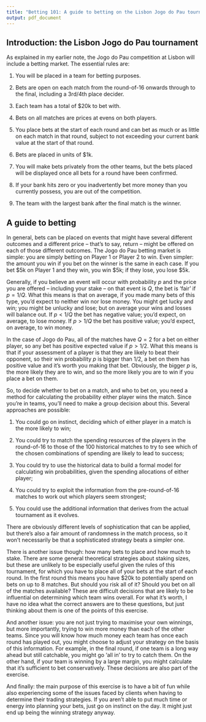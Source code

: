 ```yaml
---
title: "Betting 101: A guide to betting on the Lisbon Jogo do Pau tournament"
output: pdf_document
---
```




## Introduction: the Lisbon Jogo do Pau tournament


As explained in my earlier note, the Jogo do Pau competition at Lisbon will include a betting market. The essential rules are:

1. You will be placed in a team for betting purposes.

2. Bets are open on each match from the round-of-16 onwards through to the final, including a 3rd/4th place decider.

3. Each team has a total of \$20k to bet with.

4. Bets on all matches are prices at evens on both players.

5. You place bets at the start of each round and can bet as much or as little on each match in that round, subject to not exceeding your current bank value at the start of that round.

6. Bets are placed in units of $1k. 

7. You will make bets privately from the other teams, but the bets placed will be displayed once all bets for a round have been confirmed. 

8. If your bank hits zero or you inadvertently bet more money than you currently possess, you are out of the competition.

9. The team with the largest bank after the final match is the winner.

## A guide to betting

In general, bets can be placed on events that might have several different outcomes and a different price -- that's to say, return -- might be offered on each of those different outcomes. The Jogo do Pau betting market is simple: you are simply betting on Player 1 or Player 2 to win. Even simpler: the amount you win if you bet on the winner is the same in each case. If you bet \$5k on Player 1 and they win, you win  \$5k; if they lose, you lose \$5k.

Generally, if you believe an event will occur with probability $p$ and the price you are offered -- including your stake -- on that event is $Q$, the bet is 'fair' if $p=1/Q$. What this means is that on average, if you made many bets of this type, you'd expect to neither win nor lose money. You might get lucky and win; you might be unlucky and lose; but on average your wins and losses will balance out. If $p<1/Q$ the bet has negative value; you'd expect, on average, to lose money.  If $p>1/Q$ the bet has positive value; you'd expect, on average, to win money.

In the case of Jogo do Pau, all of the matches have $Q=2$ for a bet on either player, so any bet has positive expected value if $p>1/2$. What this means is that if your assessment of a player is that they are likely to beat their opponent, so their win probability $p$ is bigger than 1/2, a bet on them has positive value and it's worth you making that bet. Obviously, the bigger $p$ is, the more likely they are to win, and so the more likely you are to win if you place a bet on them.

So, to decide whether to bet on a match, and who to bet on, you need a method for calculating the probability either player wins the match. Since you're in teams, you'll need to make a group decision about this. Several approaches are possible:

1. You could go on instinct, deciding which of either player in a match is the more likely to win;

2. You could try to match the spending resources of the players in the round-of-16 to those of the 100 historical matches to try to see which of the chosen combinations of spending are likely to lead to success;

3. You could try to  use the historical data to build a formal model for calculating win probabilities, given the spending allocations of either player;

4. You could try to exploit the information from the pre-round-of-16 matches to work out which players seem strongest;

5. You could use the additional information that derives from the actual tournament as it evolves.

There are obviously different levels of sophistication that can be applied, but there's also a fair amount of randomness in the match process, so it won't necessarily be that a sophisticated strategy beats a simpler one. 

There is another issue though: how many bets to place and how much to stake. There are some general theoretical strategies about staking sizes, but these are unlikely to be especially useful given the rules of this tournament, for which you have to place all of your bets at the start of each round. In the first round this means you have \$20k to potentially spend on bets on up to 8 matches. But should you risk all of it? Should you bet on all of the matches available? These are difficult decisions that are likely to be influential on determining which team wins overall. For what it's worth, I have no idea what the correct answers are to these questions, but just thinking about them is one of the points of this exercise. 

And another issue: you are not just trying to maximise your own winnings, but more importantly, trying to win more money than each of the other teams. Since you will know how much money each team has once each round has played out, you might choose to adjust your strategy on the basis of this information. For example, in the final round, if one team is a long way ahead but still catchable, you might go 'all in' to try to catch them. On the other hand, if your team is winning by a large margin, you might calculate that it's sufficient to bet conservatively. These decisions are also part of the exercise. 

And finally: the main purpose of this exercise is to have a bit of fun while also experiencing some of the issues faced by clients when having to determine their
trading strategies. If you aren't able to put much time or energy into planning your bets, just go on instinct on the day. It might just end up being the winning strategy anyway.


